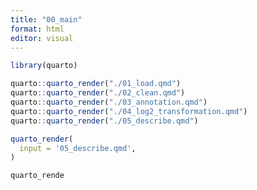 ```yaml
---
title: "00_main"
format: html
editor: visual
---
```


```r
library(quarto)
```

```r
quarto::quarto_render("./01_load.qmd")
quarto::quarto_render("./02_clean.qmd")
quarto::quarto_render("./03_annotation.qmd")
quarto::quarto_render("./04_log2_transformation.qmd")
quarto::quarto_render("./05_describe.qmd")

quarto_render(
  input = '05_describe.qmd',
)

quarto_rende
```
